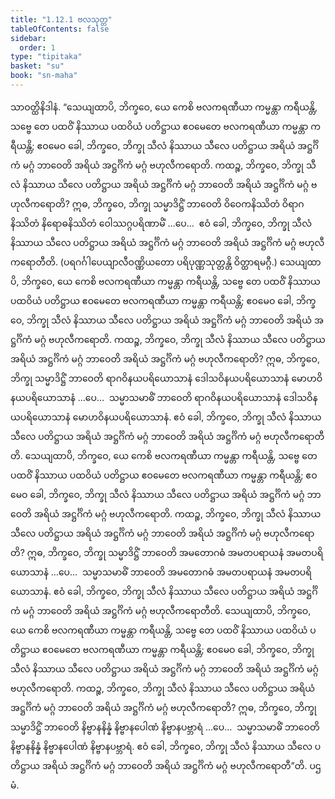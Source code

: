 ```yaml
---
title: "1.12.1 ဗလသုတ္တ"
tableOfContents: false
sidebar:
  order: 1
type: "tipitaka"
basket: "su"
book: "sn-maha"
---
```



<DynamicBreadcrumb />

<Division number="149" book="sn-maha">

<Paragraph number="272" book="sn-maha">
သာဝတ္ထိနိဒါနံ. “သေယျထာပိ, ဘိက္ခဝေ, ယေ ကေစိ ဗလကရဏီယာ ကမ္မန္တာ ကရီယန္တိ, သဗ္ဗေ တေ ပထဝိံ နိဿာယ ပထဝိယံ ပတိဋ္ဌာယ ဧဝမေတေ ဗလကရဏီယာ ကမ္မန္တာ ကရီယန္တိ; ဧဝမေဝ ခေါ, ဘိက္ခဝေ, ဘိက္ခု သီလံ နိဿာယ သီလေ ပတိဋ္ဌာယ အရိယံ အဋ္ဌင်္ဂိကံ မဂ္ဂံ ဘာဝေတိ အရိယံ အဋ္ဌင်္ဂိကံ မဂ္ဂံ ဗဟုလီကရောတိ. ကထဉ္စ, ဘိက္ခဝေ, ဘိက္ခု သီလံ နိဿာယ သီလေ ပတိဋ္ဌာယ အရိယံ အဋ္ဌင်္ဂိကံ မဂ္ဂံ ဘာဝေတိ အရိယံ အဋ္ဌင်္ဂိကံ မဂ္ဂံ ဗဟုလီကရောတိ? ဣဓ, ဘိက္ခဝေ, ဘိက္ခု သမ္မာဒိဋ္ဌိံ ဘာဝေတိ ဝိဝေကနိဿိတံ ဝိရာဂနိဿိတံ နိရောဓနိဿိတံ ဝေါဿဂ္ဂပရိဏာမိံ …ပေ…  ဧဝံ ခေါ, ဘိက္ခဝေ, ဘိက္ခု သီလံ နိဿာယ သီလေ ပတိဋ္ဌာယ အရိယံ အဋ္ဌင်္ဂိကံ မဂ္ဂံ ဘာဝေတိ အရိယံ အဋ္ဌင်္ဂိကံ မဂ္ဂံ ဗဟုလီကရောတီတိ.
</Paragraph>

<Paragraph number="273" book="sn-maha">
(ပရဂင်္ဂါပေယျာလီဝဏ္ဏိယတော ပရိပုဏ္ဏသုတ္တန္တိ ဝိတ္ထာရမဂ္ဂီ.)
</Paragraph>

<Paragraph number="274" book="sn-maha">
သေယျထာပိ, ဘိက္ခဝေ, ယေ ကေစိ ဗလကရဏီယာ ကမ္မန္တာ ကရီယန္တိ, သဗ္ဗေ တေ ပထဝိံ နိဿာယ ပထဝိယံ ပတိဋ္ဌာယ ဧဝမေတေ ဗလကရဏီယာ ကမ္မန္တာ ကရီယန္တိ; ဧဝမေဝ ခေါ, ဘိက္ခဝေ, ဘိက္ခု သီလံ နိဿာယ သီလေ ပတိဋ္ဌာယ အရိယံ အဋ္ဌင်္ဂိကံ မဂ္ဂံ ဘာဝေတိ အရိယံ အဋ္ဌင်္ဂိကံ မဂ္ဂံ ဗဟုလီကရောတိ. ကထဉ္စ, ဘိက္ခဝေ, ဘိက္ခု သီလံ နိဿာယ သီလေ ပတိဋ္ဌာယ အရိယံ အဋ္ဌင်္ဂိကံ မဂ္ဂံ ဘာဝေတိ အရိယံ အဋ္ဌင်္ဂိကံ မဂ္ဂံ ဗဟုလီကရောတိ? ဣဓ, ဘိက္ခဝေ, ဘိက္ခု သမ္မာဒိဋ္ဌိံ ဘာဝေတိ ရာဂဝိနယပရိယောသာနံ ဒေါသဝိနယပရိယောသာနံ မောဟဝိနယပရိယောသာနံ …ပေ…  သမ္မာသမာဓိံ ဘာဝေတိ ရာဂဝိနယပရိယောသာနံ ဒေါသဝိနယပရိယောသာနံ မောဟဝိနယပရိယောသာနံ. ဧဝံ ခေါ, ဘိက္ခဝေ, ဘိက္ခု သီလံ နိဿာယ သီလေ ပတိဋ္ဌာယ အရိယံ အဋ္ဌင်္ဂိကံ မဂ္ဂံ ဘာဝေတိ အရိယံ အဋ္ဌင်္ဂိကံ မဂ္ဂံ ဗဟုလီကရောတီတိ.
</Paragraph>

<Paragraph number="275" book="sn-maha">
သေယျထာပိ, ဘိက္ခဝေ, ယေ ကေစိ ဗလကရဏီယာ ကမ္မန္တာ ကရီယန္တိ, သဗ္ဗေ တေ ပထဝိံ နိဿာယ ပထဝိယံ ပတိဋ္ဌာယ ဧဝမေတေ ဗလကရဏီယာ ကမ္မန္တာ ကရီယန္တိ; ဧဝမေဝ ခေါ, ဘိက္ခဝေ, ဘိက္ခု သီလံ နိဿာယ သီလေ ပတိဋ္ဌာယ အရိယံ အဋ္ဌင်္ဂိကံ မဂ္ဂံ ဘာဝေတိ အရိယံ အဋ္ဌင်္ဂိကံ မဂ္ဂံ ဗဟုလီကရောတိ. ကထဉ္စ, ဘိက္ခဝေ, ဘိက္ခု သီလံ နိဿာယ သီလေ ပတိဋ္ဌာယ အရိယံ အဋ္ဌင်္ဂိကံ မဂ္ဂံ ဘာဝေတိ အရိယံ အဋ္ဌင်္ဂိကံ မဂ္ဂံ ဗဟုလီကရောတိ? ဣဓ, ဘိက္ခဝေ, ဘိက္ခု သမ္မာဒိဋ္ဌိံ ဘာဝေတိ အမတောဂဓံ အမတပရာယနံ အမတပရိယောသာနံ …ပေ…  သမ္မာသမာဓိံ ဘာဝေတိ အမတောဂဓံ အမတပရာယနံ အမတပရိယောသာနံ. ဧဝံ ခေါ, ဘိက္ခဝေ, ဘိက္ခု သီလံ နိဿာယ သီလေ ပတိဋ္ဌာယ အရိယံ အဋ္ဌင်္ဂိကံ မဂ္ဂံ ဘာဝေတိ အရိယံ အဋ္ဌင်္ဂိကံ မဂ္ဂံ ဗဟုလီကရောတီတိ.
</Paragraph>

<Paragraph number="276" book="sn-maha">
သေယျထာပိ, ဘိက္ခဝေ, ယေ ကေစိ ဗလကရဏီယာ ကမ္မန္တာ ကရီယန္တိ, သဗ္ဗေ တေ ပထဝိံ နိဿာယ ပထဝိယံ ပတိဋ္ဌာယ ဧဝမေတေ ဗလကရဏီယာ ကမ္မန္တာ ကရီယန္တိ; ဧဝမေဝ ခေါ, ဘိက္ခဝေ, ဘိက္ခု သီလံ နိဿာယ သီလေ ပတိဋ္ဌာယ အရိယံ အဋ္ဌင်္ဂိကံ မဂ္ဂံ ဘာဝေတိ အရိယံ အဋ္ဌင်္ဂိကံ မဂ္ဂံ ဗဟုလီကရောတိ. ကထဉ္စ, ဘိက္ခဝေ, ဘိက္ခု သီလံ နိဿာယ သီလေ ပတိဋ္ဌာယ အရိယံ အဋ္ဌင်္ဂိကံ မဂ္ဂံ ဘာဝေတိ အရိယံ အဋ္ဌင်္ဂိကံ မဂ္ဂံ ဗဟုလီကရောတိ? ဣဓ, ဘိက္ခဝေ, ဘိက္ခု သမ္မာဒိဋ္ဌိံ ဘာဝေတိ နိဗ္ဗာနနိန္နံ နိဗ္ဗာနပေါဏံ နိဗ္ဗာနပဗ္ဘာရံ …ပေ…  သမ္မာသမာဓိံ ဘာဝေတိ နိဗ္ဗာနနိန္နံ နိဗ္ဗာနပေါဏံ နိဗ္ဗာနပဗ္ဘာရံ. ဧဝံ ခေါ, ဘိက္ခဝေ, ဘိက္ခု သီလံ နိဿာယ သီလေ ပတိဋ္ဌာယ အရိယံ အဋ္ဌင်္ဂိကံ မဂ္ဂံ ဘာဝေတိ အရိယံ အဋ္ဌင်္ဂိကံ မဂ္ဂံ ဗဟုလီကရောတီ”တိ.

</Paragraph>
</Division>

<Paragraph number="277" type="center" book="sn-maha">
ပဌမံ.
</Paragraph>